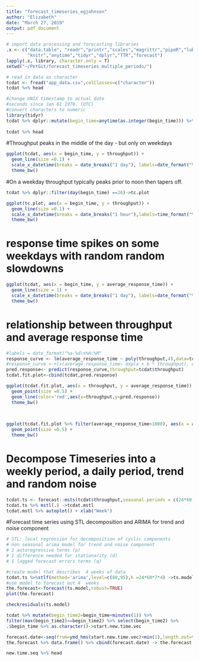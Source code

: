 ```yaml
---
title: "forecast_timeseries_egjohnson"
author: "Elizabeth"
date: "March 27, 2019"
output: pdf_document
---
```


```r
# import data processing and forecasting libraries
.x <- c("data.table", "readr","printr","scales","magrittr","pipeR","lubridate","ggplot2",
        "knitr","anytime","tidyr","dplyr","TTR","forecast")
lapply(.x, library, character.only = T)
setwd("~/PetGit/forecast_timeseries_multiple_periods/")
```

```r
# read in data as character
tcdat <- fread("app_data.csv",colClasses=c("character"))
tcdat %>% head
```


```r
#change UNIX timestamp to actual date
#seconds since Jan 01 1970. (UTC)
#convert characters to numeric
library(tidyr)
tcdat %>% dplyr::mutate(begin_time=anytime(as.integer(begin_time))) %>% dplyr::mutate_if(is.character,as.numeric) -> tcdat
                                                                
tcdat %>% head
```


#Throughput peaks in the middle of the day - but only on weekdays
```r

ggplot(tcdat, aes(x = begin_time, y = throughput)) + 
  geom_line(size =0.1) +
  scale_x_datetime(breaks = date_breaks("1 day"), labels=date_format("%a \n %d",tz=Sys.timezone()))+
  theme_bw()
```


#On a weekday throughput typically peaks prior to noon then tapers off.
```r
tcdat %>% dplyr::filter(day(begin_time) ==26)->tc.plot

ggplot(tc.plot, aes(x = begin_time, y = throughput)) + 
  geom_line(size =0.1) +
  scale_x_datetime(breaks = date_breaks("1 hour"),labels=time_format("%a \n %d \n %H",tz=Sys.timezone()))+
  theme_bw()
```


# response time spikes on some weekdays with random random slowdowns
```r
ggplot(tcdat, aes(x = begin_time, y = average_response_time)) + 
  geom_line(size = 1) +
  scale_x_datetime(breaks = date_breaks("1 day"), labels=date_format("%a-%d",tz=Sys.timezone()))+
  theme_bw()
```
# relationship between throughput and average response time
```r
#labels = date_format("%a-%d\n%H:%M"
response_curve <- lm(average_response_time ~ poly(throughput,4),data=tcdat)
#response_curve <-nls(average_response_time~ exp(a + b * throughput), data = tcdat, start = list(a = 0, b = 0))
pred.response<- predict(response_curve,throughput=tcdat$throughput)
tcdat.fit.plot<-cbind(tcdat,pred.response)
```

```r
ggplot(tcdat.fit.plot, aes(x = throughput, y = average_response_time)) + 
  geom_point(size =0.5) +
  geom_line(color='red',aes(x=throughput,y=pred.response))
  theme_bw()
  
  

```

```r
ggplot(tcdat.fit.plot %>% filter(average_response_time<1000), aes(x = average_response_time, y = throughput)) + 
  geom_point(size =0.5) +
  theme_bw()
```

# Decompose Timeseries into a weekly period, a daily period, trend and random noise
```r
tcdat.ts <- forecast::msts(tcdat$throughput,seasonal.periods = c(24*60,24*60*7-1))
tcdat.ts %>% mstl(.) ->tcdat.mstl
tcdat.mstl %>% autoplot() + xlab("Week")
```

#Forecast time series using STL decomposition and ARIMA for trend and noise component
```r
# STL: local regression for decomposition of cyclic components
# non seasonal arima model for trend and noise component
# 2 autoregressive terms (p)
# 1 difference needed for stationarity (d)
# 1 lagged forecast errors terms (q)

#create model that describes  4 weeks of data
tcdat.ts %>%stlf(method='arima',level=c(80,95),h =24*60*7*4) ->ts.model
#use model to forecast out 4  weeks
the.forecast<-forecast(ts.model,robust=TRUE)
plot(the.forecast)
```

```r
checkresiduals(ts.model)
```



```r
tcdat %>% mutate(begin_time2=begin_time+minutes(1)) %>%
filter(max(begin_time2)==begin_time2) %>% select(begin_time2) %>%
.$begin_time %>% as.character()->start.new.time.vec

forecast.date<-seq(from=ymd_hms(start.new.time.vec)+min(1),length.out=the.forecast$mean %>% length,by="1 min")
the.forecast %>% data.frame() %>% cbind(forecast.date) -> the.forecast
```

```r
new.time.seq %>% head
```


